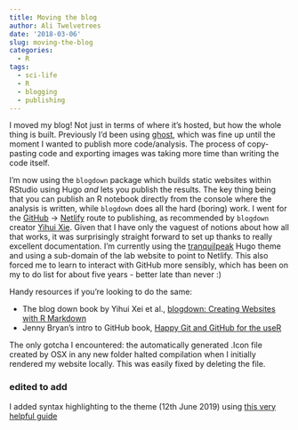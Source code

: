 ```yaml
---
title: Moving the blog
author: Ali Twelvetrees
date: '2018-03-06'
slug: moving-the-blog
categories:
  - R
tags:
  - sci-life
  - R
  - blogging
  - publishing
---
```


I moved my blog! Not just in terms of where it's hosted, but how the whole thing
is built. Previously I'd been using [ghost](https://ghost.org/), which was fine up until the moment I wanted to publish more code/analysis. The process of copy-pasting code and exporting images was taking more time than writing the code itself.  

I'm now using the `blogdown` package which builds static websites within RStudio
using Hugo *and* lets you publish the results. The key thing being that you can
publish an R notebook directly from the console where the analysis is written,
while `blogdown` does all the hard (boring) work. I went for the
[GitHub](https://github.com/) -> [Netlify](https://www.netlify.com/) route to
publishing, as recommended by `blogdown` creator [Yihui
Xie](https://yihui.name/en/about/). Given that I have only the vaguest of
notions about how all that works, it was surprisingly straight forward to set up
thanks to really excellent documentation. I'm currently using the
[tranquilpeak](https://github.com/kakawait/hugo-tranquilpeak-theme) Hugo theme
and using a sub-domain of the lab website to point to Netlify. This also forced
me to learn to interact with GitHub more sensibly, which has been on my to do
list for about five years - better late than never :)

Handy resources if you're looking to do the same:  

* The blog down book by Yihui Xei et al., [blogdown: Creating Websites with R Markdown](https://bookdown.org/yihui/blogdown/)  
* Jenny Bryan's intro to GitHub book, [Happy Git and GitHub for the useR](http://happygitwithr.com/)

The only gotcha I encountered: the automatically generated .Icon file created by OSX in any new folder halted compilation when I initially rendered my
website locally. This was easily fixed by deleting the file.

### edited to add

I added syntax highlighting to the theme (12th June 2019) using [this very helpful guide](https://amber.rbind.io/2017/11/15/syntaxhighlighting/)
